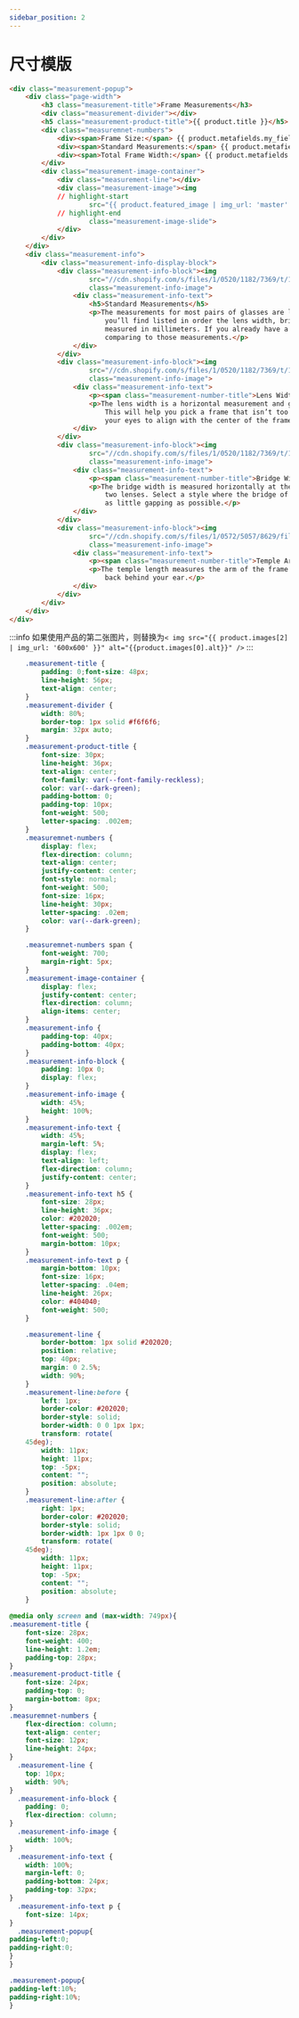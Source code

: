 ```yaml
---
sidebar_position: 2
---
```


# 尺寸模版

```html title="Size Guide"
<div class="measurement-popup">
    <div class="page-width">
        <h3 class="measurement-title">Frame Measurements</h3>
        <div class="measurement-divider"></div>
        <h5 class="measurement-product-title">{{ product.title }}</h5>
        <div class="measuremnet-numbers">
            <div><span>Frame Size:</span> {{ product.metafields.my_fields.size}}</div>
            <div><span>Standard Measurements:</span> {{ product.metafields.my_fields.lens_width}}-{{ product.metafields.my_fields.bridge_width}}-{{ product.metafields.my_fields.temple_length}}</div>
            <div><span>Total Frame Width:</span> {{ product.metafields.my_fields.total_width}}</div>
        </div>
        <div class="measurement-image-container">
            <div class="measurement-line"></div>
            <div class="measurement-image"><img
            // highlight-start
                    src="{{ product.featured_image | img_url: 'master' }}" alt="{{product.selected_or_first_available_variant.title}}"
            // highlight-end
                    class="measurement-image-slide">
            </div>
        </div>
    </div>
    <div class="measurement-info">
        <div class="measurement-info-display-block">
            <div class="measurement-info-block"><img
                    src="//cdn.shopify.com/s/files/1/0520/1182/7369/t/1/assets/Additional-Measurements.jpg?v=6097293823818224187"
                    class="measurement-info-image">
                <div class="measurement-info-text">
                    <h5>Standard Measurements</h5>
                    <p>The measurements for most pairs of glasses are located on the inside of the temple arm. There
                        you’ll find listed in order the lens width, bridge width, and temple arm length (49-18-140)
                        measured in millimeters. If you already have a pair of glasses that fit you well, we recommend
                        comparing to those measurements.</p>
                </div>
            </div>
            <div class="measurement-info-block"><img
                    src="//cdn.shopify.com/s/files/1/0520/1182/7369/t/1/assets/Lens-Width.jpg?v=5085215254946256984"
                    class="measurement-info-image">
                <div class="measurement-info-text">
                    <p><span class="measurement-number-title">Lens Width:</span> {{ product.metafields.my_fields.lens_width}}mm</p>
                    <p>The lens width is a horizontal measurement and gives you a sense of how large the frames will be.
                        This will help you pick a frame that isn’t too wide or too narrow for your face. You’ll want
                        your eyes to align with the center of the frame.</p>
                </div>
            </div>
            <div class="measurement-info-block"><img
                    src="//cdn.shopify.com/s/files/1/0520/1182/7369/t/1/assets/Bridge-Width.jpg?v=17067014782838610304"
                    class="measurement-info-image">
                <div class="measurement-info-text">
                    <p><span class="measurement-number-title">Bridge Width:</span> {{ product.metafields.my_fields.bridge_width}}mm</p>
                    <p>The bridge width is measured horizontally at the top of the frame. It’s the distance between the
                        two lenses. Select a style where the bridge of the frame contours to the shape of your nose with
                        as little gapping as possible.</p>
                </div>
            </div>
            <div class="measurement-info-block"><img
                    src="//cdn.shopify.com/s/files/1/0572/5057/8629/files/Temple-Arm-Length.jpg?v=1640165055"
                    class="measurement-info-image">
                <div class="measurement-info-text">
                    <p><span class="measurement-number-title">Temple Arm Length:</span> {{ product.metafields.my_fields.temple_length}}mm</p>
                    <p>The temple length measures the arm of the frame. It starts with the hinges and goes all the way
                        back behind your ear.</p>
                </div>
            </div>
        </div>
    </div>
</div>
```

:::info
如果使用产品的第二张图片，则替换为`< img src="{{ product.images[2] | img_url: '600x600' }}" alt="{{product.images[0].alt}}" />`
:::


```css title="Css"
    .measurement-title {
        padding: 0;font-size: 48px;
        line-height: 56px;
        text-align: center;
    }
    .measurement-divider {
        width: 80%;
        border-top: 1px solid #f6f6f6;
        margin: 32px auto;
    }
    .measurement-product-title {
        font-size: 30px;
        line-height: 36px;
        text-align: center;
        font-family: var(--font-family-reckless);
        color: var(--dark-green);
        padding-bottom: 0;
        padding-top: 10px;
        font-weight: 500;
        letter-spacing: .002em;
    }
    .measuremnet-numbers {
        display: flex;
        flex-direction: column;
        text-align: center;
        justify-content: center;
        font-style: normal;
        font-weight: 500;
        font-size: 16px;
        line-height: 30px;
        letter-spacing: .02em;
        color: var(--dark-green);
    }

    .measuremnet-numbers span {
        font-weight: 700;
        margin-right: 5px;
    }
    .measurement-image-container {
        display: flex;
        justify-content: center;
        flex-direction: column;
        align-items: center;
    }
    .measurement-info {
        padding-top: 40px;
        padding-bottom: 40px;
    }
    .measurement-info-block {
        padding: 10px 0;
        display: flex;
    }
    .measurement-info-image {
        width: 45%;
        height: 100%;
    }
    .measurement-info-text {
        width: 45%;
        margin-left: 5%;
        display: flex;
        text-align: left;
        flex-direction: column;
        justify-content: center;
    }
    .measurement-info-text h5 {
        font-size: 28px;
        line-height: 36px;
        color: #202020;
        letter-spacing: .002em;
        font-weight: 500;
        margin-bottom: 10px;
    }
    .measurement-info-text p {
        margin-bottom: 10px;
        font-size: 16px;
        letter-spacing: .04em;
        line-height: 26px;
        color: #404040;
        font-weight: 500;
    }

    .measurement-line {
        border-bottom: 1px solid #202020;
        position: relative;
        top: 40px;
        margin: 0 2.5%;
        width: 90%;
    }
    .measurement-line:before {
        left: 1px;
        border-color: #202020;
        border-style: solid;
        border-width: 0 0 1px 1px;
        transform: rotate(
    45deg);
        width: 11px;
        height: 11px;
        top: -5px;
        content: "";
        position: absolute;
    }
    .measurement-line:after {
        right: 1px;
        border-color: #202020;
        border-style: solid;
        border-width: 1px 1px 0 0;
        transform: rotate(
    45deg);
        width: 11px;
        height: 11px;
        top: -5px;
        content: "";
        position: absolute;
    }
  
@media only screen and (max-width: 749px){
.measurement-title {
    font-size: 28px;
    font-weight: 400;
    line-height: 1.2em;
    padding-top: 28px;
}
.measurement-product-title {
    font-size: 24px;
    padding-top: 0;
    margin-bottom: 8px;
}
.measuremnet-numbers {
    flex-direction: column;
    text-align: center;
    font-size: 12px;
    line-height: 24px;
}
  .measurement-line {
    top: 10px;
    width: 90%;
}
  .measurement-info-block {
    padding: 0;
    flex-direction: column;
}
  .measurement-info-image {
    width: 100%;
}
  .measurement-info-text {
    width: 100%;
    margin-left: 0;
    padding-bottom: 24px;
    padding-top: 32px;
}
  .measurement-info-text p {
    font-size: 14px;
}
  .measurement-popup{
padding-left:0;
padding-right:0;
}
}

.measurement-popup{
padding-left:10%;
padding-right:10%;
}
```
